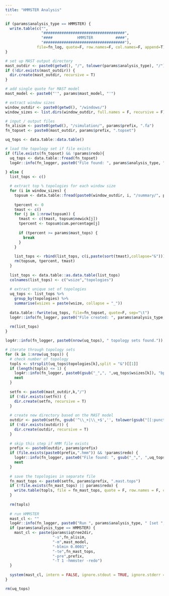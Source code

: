```yaml
---
title: "HMMSTER Analysis"
---
```


```r
if (params$analysis_type == HMMSTER) {
  write.table(c("",
                "####################################",
                "####           HMMSTER          ####",
                "####################################"),
              file=fn_log, quote=F, row.names=F, col.names=F, append=T)
}

# set up MAST output directory
mast_outdir <- paste0(getwd(), "/", tolower(params$analysis_type), "/")
if (!dir.exists(mast_outdir)) {
  dir.create(mast_outdir, recursive = T)
}

# add single quote for MAST model
mast_model <- paste0("'", params$mast_model, "'")

# extract window sizes
window_outdir <- paste0(getwd(), "/windows/")
window_sizes <- list.dirs(window_outdir, full.names = F, recursive = F)

# input / output files
fn_alisim <- paste0(getwd(), "/simulation/", params$prefix, ".fa")
fn_topset <- paste0(mast_outdir, params$prefix, ".topset")
```

```r
uq_tops <- data.table::data.table()

# load the topology set if file exists
if (file.exists(fn_topset) && !params$redo){
  uq_tops <- data.table::fread(fn_topset)
  log4r::info(fn_logger, paste0("File found: ", params$analysis_type, " topology sets."))
  
} else {
  list_tops <- c()

  # extract top % topologies for each window size
  for (i in window_sizes) {
    topsum <- data.table::fread(paste0(window_outdir, i, "/summary/", params$prefix, ".topsum"))
    
    tpercent <- 0
    tmast <- c()
    for (j in 1:nrow(topsum)) {
      tmast <- c(tmast, topsum$newick[j])
      tpercent <- topsum$cum.percentage[j]
      
      if (tpercent >= params$mast_tops) {
        break
      }
    }
    
    list_tops <- rbind(list_tops, c(i,paste(sort(tmast),collapse="&")))
    rm(topsum, tpercent, tmast)
  }
  
  list_tops <- data.table::as.data.table(list_tops)
  colnames(list_tops) <- c("wsize","topologies")
  
  # extract unique set of topologies
  uq_tops <- list_tops %>%
    group_by(topologies) %>% 
    summarise(wsizes = paste(wsize, collapse = "_"))
  
  data.table::fwrite(uq_tops, file=fn_topset, quote=F, sep="\t")
  log4r::info(fn_logger, paste0("File created: ", params$analysis_type, " topology sets (", params$prefix, ".topset)."))
  
  rm(list_tops)
}
```

```r
log4r::info(fn_logger, paste0(nrow(uq_tops), " topology sets found."))

# iterate through topology sets
for (k in 1:nrow(uq_tops)) {
  # check number of topology
  topls <- strsplit(uq_tops$topologies[k],split = "&")[[1]]
  if (length(topls) <= 1) {
    log4r::info(fn_logger, paste0(gsub("_",", ",uq_tops$wsizes[k]), "bp [set ", k, "] has one or less topology. Skipped."))
    next
  }
  
  setfn <- paste0(mast_outdir,k,"/")
  if (!dir.exists(setfn)) {
    dir.create(setfn, recursive = T)
  }
  
  # create new directory based on the MAST model
  outdir <- paste0(setfn, gsub('^\\_+|\\_+$','', tolower(gsub("[[:punct:]]","_",mast_model))), "/")
  if (!dir.exists(outdir)) {
    dir.create(outdir, recursive = T)
  }
  
  # skip this step if HMM file exists
  prefix <- paste0(outdir, params$prefix)
  if (file.exists(paste0(prefix,".hmm")) && !params$redo) {
    log4r::info(fn_logger, paste0("File found: ", gsub("_",", ",uq_tops$wsizes[k]), "bp HMM file [set ", k, "]."))
    next
  }
  
  # save the topologies in separate file
  fn_mast_tops <- paste0(setfn, params$prefix, ".mast.tops")
  if (!file.exists(fn_mast_tops) || params$redo) {
    write.table(topls, file = fn_mast_tops, quote = F, row.names = F, col.names = F)
  }
  
  rm(topls)
  
  # run HMMSTER
  mast_cl <- ""
  log4r::info(fn_logger, paste0("Run ", params$analysis_type, " [set ", k, "]."))
  if (params$analysis_type == HMMSTER) {
    mast_cl <- paste(params$iqtree2dir,
                     "-s",fn_alisim,
                     "-m",mast_model,
                     "-blmin 0.0001",
                     "-te",fn_mast_tops,
                     "-pre",prefix,
                     "-T 1 -hmmster -redo")
  }
  
  system(mast_cl, intern = FALSE, ignore.stdout = TRUE, ignore.stderr = FALSE)
}

rm(uq_tops)
```